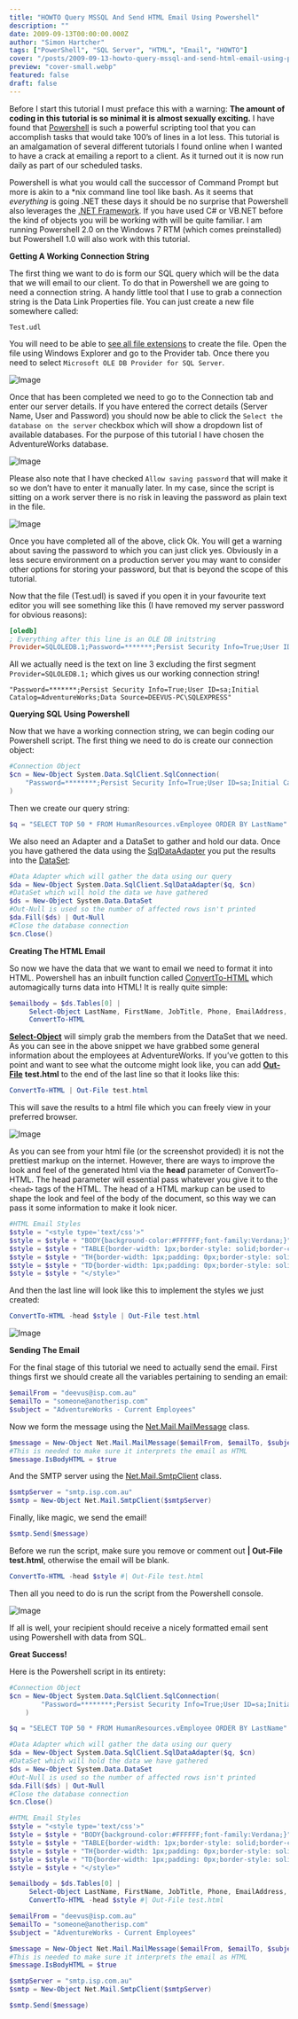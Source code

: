 ```yaml
---
title: "HOWTO Query MSSQL And Send HTML Email Using Powershell"
description: ""
date: 2009-09-13T00:00:00.000Z
author: "Simon Hartcher"
tags: ["PowerShell", "SQL Server", "HTML", "Email", "HOWTO"]
cover: "/posts/2009-09-13-howto-query-mssql-and-send-html-email-using-powershell/cover-xlarge.webp"
preview: "cover-small.webp"
featured: false
draft: false
---
```



Before I start this tutorial I must preface this with a warning: **The amount of coding in this tutorial is so minimal it is almost sexually exciting.** I have found that [Powershell](http://www.microsoft.com/windowsserver2003/technologies/management/powershell/default.mspx) is such a powerful scripting tool that you can accomplish tasks that would take 100’s of lines in a lot less. This tutorial is an amalgamation of several different tutorials I found online when I wanted to have a crack at emailing a report to a client. As it turned out it is now run daily as part of our scheduled tasks.


Powershell is what you would call the successor of Command Prompt but more is akin to a *nix command line tool like bash. As it seems that _everything_ is going .NET these days it should be no surprise that Powershell also leverages the [.NET Framework](http://en.wikipedia.org/wiki/.NET_Framework). If you have used C# or VB.NET before the kind of objects you will be working with will be quite familiar. I am running Powershell 2.0 on the Windows 7 RTM (which comes preinstalled) but Powershell 1.0 will also work with this tutorial.


**Getting A Working Connection String**


The first thing we want to do is form our SQL query which will be the data that we will email to our client. To do that in Powershell we are going to need a connection string. A handy little tool that I use to grab a connection string is the Data Link Properties file. You can just create a new file somewhere called:


```text
Test.udl
```


You will need to be able to [see all file extensions](http://www.fileinfo.com/help/windows-show-extensions.html) to create the file. Open the file using Windows Explorer and go to the Provider tab. Once there you need to select `Microsoft OLE DB Provider for SQL Server`.


<Image src={fb630dfe_c7d4_49f0_822b_95c5a1754ee5_small} alt="Image" />



Once that has been completed we need to go to the Connection tab and enter our server details. If you have entered the correct details (Server Name, User and Password) you should now be able to click the `Select the database on the server` checkbox which will show a dropdown list of available databases. For the purpose of this tutorial I have chosen the AdventureWorks database.


<Image src={img_1785522d_2571_4658_94a8_899dcb40c4f6_small} alt="Image" />



Please also note that I have checked `Allow saving password` that will make it so we don’t have to enter it manually later. In my case, since the script is sitting on a work server there is no risk in leaving the password as plain text in the file.


<Image src={img_744306f5_783b_413a_9063_22f153025093_thumbnail} alt="Image" />



Once you have completed all of the above, click Ok. You will get a warning about saving the password to which you can just click yes. Obviously in a less secure environment on a production server you may want to consider other options for storing your password, but that is beyond the scope of this tutorial.


Now that the file (Test.udl) is saved if you open it in your favourite text editor you will see something like this (I have removed my server password for obvious reasons):


```ini
[oledb]
; Everything after this line is an OLE DB initstring
Provider=SQLOLEDB.1;Password=*******;Persist Security Info=True;User ID=sa;Initial Catalog=AdventureWorks;Data Source=DEEVUS-PC\SQLEXPRESS
```


All we actually need is the text on line 3 excluding the first segment `Provider=SQLOLEDB.1;` which gives us our working connection string!


```text
"Password=*******;Persist Security Info=True;User ID=sa;Initial Catalog=AdventureWorks;Data Source=DEEVUS-PC\SQLEXPRESS"
```


**Querying SQL Using Powershell**


Now that we have a working connection string, we can begin coding our Powershell script. The first thing we need to do is create our connection object:


```powershell
#Connection Object
$cn = New-Object System.Data.SqlClient.SqlConnection(
    "Password=********;Persist Security Info=True;User ID=sa;Initial Catalog=AdventureWorks;Data Source=DEEVUS-PC\SQLEXPRESS"
)
```


Then we create our query string:


```powershell
$q = "SELECT TOP 50 * FROM HumanResources.vEmployee ORDER BY LastName"
```


We also need an Adapter and a DataSet to gather and hold our data. Once you have gathered the data using the [SqlDataAdapter](http://msdn.microsoft.com/en-us/library/system.data.sqlclient.sqldataadapter.aspx) you put the results into the [DataSet](http://msdn.microsoft.com/en-us/library/system.data.dataset.aspx):


```powershell
#Data Adapter which will gather the data using our query
$da = New-Object System.Data.SqlClient.SqlDataAdapter($q, $cn)
#DataSet which will hold the data we have gathered
$ds = New-Object System.Data.DataSet
#Out-Null is used so the number of affected rows isn't printed
$da.Fill($ds) | Out-Null
#Close the database connection
$cn.Close()
```


**Creating The HTML Email**


So now we have the data that we want to email we need to format it into HTML. Powershell has an inbuilt function called [ConvertTo-HTML](http://www.microsoft.com/technet/scriptcenter/topics/msh/cmdlets/convertto-html.mspx) which automagically turns data into HTML! It is really quite simple:


```powershell
$emailbody = $ds.Tables[0] |
     Select-Object LastName, FirstName, JobTitle, Phone, EmailAddress, AddressLine1, City, PostalCode |
     ConvertTo-HTML
```


[**Select-Object**](http://technet.microsoft.com/en-us/library/dd315291.aspx) will simply grab the members from the DataSet that we need. As you can see in the above snippet we have grabbed some general information about the employees at AdventureWorks. If you’ve gotten to this point and want to see what the outcome might look like, you can add [**Out-File**](http://technet.microsoft.com/en-us/library/dd315303.aspx) **test.html** to the end of the last line so that it looks like this:


```powershell
ConvertTo-HTML | Out-File test.html
```


This will save the results to a html file which you can freely view in your preferred browser.


<Image src={img_73dd5c75_4827_407d_b1f9_f0200756b4ee_small} alt="Image" />



As you can see from your html file (or the screenshot provided) it is not the prettiest markup on the internet. However, there are ways to improve the look and feel of the generated html via the **head** parameter of ConvertTo-HTML. The head parameter will essential pass whatever you give it to the `<head>` tags of the HTML. The head of a HTML markup can be used to shape the look and feel of the body of the document, so this way we can pass it some information to make it look nicer.


```powershell
#HTML Email Styles
$style = "<style type='text/css'>"
$style = $style + "BODY{background-color:#FFFFFF;font-family:Verdana;}"
$style = $style + "TABLE{border-width: 1px;border-style: solid;border-color: black;border-collapse: collapse;font-size:12px;}"
$style = $style + "TH{border-width: 1px;padding: 0px;border-style: solid;border-color: black;background-color:#D3D3D3 }"
$style = $style + "TD{border-width: 1px;padding: 0px;border-style: solid;border-color: black;background-color:#FFFFFF }"
$style = $style + "</style>"
```


And then the last line will look like this to implement the styles we just created:


```powershell
ConvertTo-HTML -head $style | Out-File test.html
```


<Image src={img_3984873a_d5c8_492f_a94c_2307fe01d551_small} alt="Image" />



**Sending The Email**


For the final stage of this tutorial we need to actually send the email. First things first we should create all the variables pertaining to sending an email:


```powershell
$emailFrom = "deevus@isp.com.au"
$emailTo = "someone@anotherisp.com"
$subject = "AdventureWorks - Current Employees"
```


Now we form the message using the [Net.Mail.MailMessage](http://msdn.microsoft.com/en-us/library/system.net.mail.mailmessage.aspx) class.


```powershell
$message = New-Object Net.Mail.MailMessage($emailFrom, $emailTo, $subject, $emailbody)
#This is needed to make sure it interprets the email as HTML
$message.IsBodyHTML = $true
```


And the SMTP server using the [Net.Mail.SmtpClient](http://msdn.microsoft.com/en-us/library/system.net.mail.smtpclient.aspx) class.


```powershell
$smtpServer = "smtp.isp.com.au"
$smtp = New-Object Net.Mail.SmtpClient($smtpServer)
```


Finally, like magic, we send the email!


```powershell
$smtp.Send($message)
```


Before we run the script, make sure you remove or comment out **| Out-File test.html**, otherwise the email will be blank.


```powershell
ConvertTo-HTML -head $style #| Out-File test.html
```


Then all you need to do is run the script from the Powershell console.


<Image src={be26cc6a_05be_4e21_b2ab_a070522b2997_small} alt="Image" />



If all is well, your recipient should receive a nicely formatted email sent using Powershell with data from SQL.


**Great Success!**


Here is the Powershell script in its entirety:


```powershell
#Connection Object
$cn = New-Object System.Data.SqlClient.SqlConnection(
        "Password=********;Persist Security Info=True;User ID=sa;Initial Catalog=AdventureWorks;Data Source=DEEVUS-PC\SQLEXPRESS"
    )

$q = "SELECT TOP 50 * FROM HumanResources.vEmployee ORDER BY LastName"

#Data Adapter which will gather the data using our query
$da = New-Object System.Data.SqlClient.SqlDataAdapter($q, $cn)
#DataSet which will hold the data we have gathered
$ds = New-Object System.Data.DataSet
#Out-Null is used so the number of affected rows isn't printed
$da.Fill($ds) | Out-Null
#Close the database connection
$cn.Close()

#HTML Email Styles
$style = "<style type='text/css'>"
$style = $style + "BODY{background-color:#FFFFFF;font-family:Verdana;}"
$style = $style + "TABLE{border-width: 1px;border-style: solid;border-color: black;border-collapse: collapse;font-size:12px;}"
$style = $style + "TH{border-width: 1px;padding: 0px;border-style: solid;border-color: black;background-color:#D3D3D3 }"
$style = $style + "TD{border-width: 1px;padding: 0px;border-style: solid;border-color: black;background-color:#FFFFFF }"
$style = $style + "</style>"

$emailbody = $ds.Tables[0] |
     Select-Object LastName, FirstName, JobTitle, Phone, EmailAddress, AddressLine1, City, PostalCode |
     ConvertTo-HTML -head $style #| Out-File test.html

$emailFrom = "deevus@isp.com.au"
$emailTo = "someone@anotherisp.com"
$subject = "AdventureWorks - Current Employees"

$message = New-Object Net.Mail.MailMessage($emailFrom, $emailTo, $subject, $emailbody)
#This is needed to make sure it interprets the email as HTML
$message.IsBodyHTML = $true

$smtpServer = "smtp.isp.com.au"
$smtp = New-Object Net.Mail.SmtpClient($smtpServer)

$smtp.Send($message)
```


